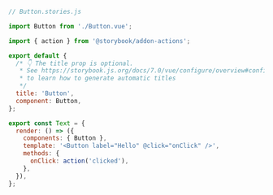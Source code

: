 ```js
// Button.stories.js

import Button from './Button.vue';

import { action } from '@storybook/addon-actions';

export default {
  /* 👇 The title prop is optional.
   * See https://storybook.js.org/docs/7.0/vue/configure/overview#configure-story-loading
   * to learn how to generate automatic titles
   */
  title: 'Button',
  component: Button,
};

export const Text = {
  render: () => ({
    components: { Button },
    template: '<Button label="Hello" @click="onClick" />',
    methods: {
      onClick: action('clicked'),
    },
  }),
};
```